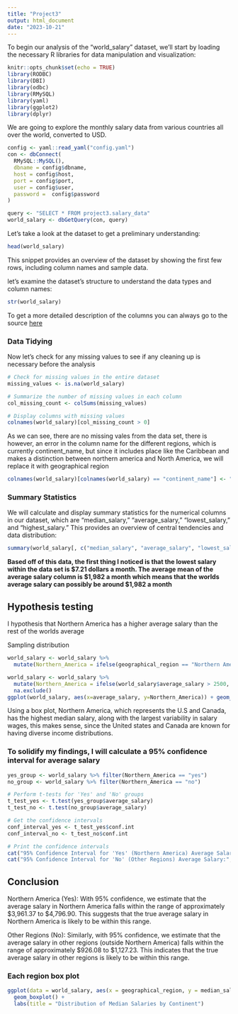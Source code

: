 ---
title: "Project3"
output: html_document
date: "2023-10-21"
---
To begin our analysis of the "world_salary" dataset, we'll start by loading the necessary R libraries for data manipulation and visualization:
```{r setup, include=TRUE}
knitr::opts_chunk$set(echo = TRUE)
library(RODBC)
library(DBI)
library(odbc)
library(RMySQL)
library(yaml)
library(ggplot2)
library(dplyr)
```
We are going to explore the monthly salary data from various countries all over the world, converted to USD. 
```{r}
config <- yaml::read_yaml("config.yaml")
con <- dbConnect(
  RMySQL::MySQL(),
  dbname = config$dbname,
  host = config$host,
  port = config$port,
  user = config$user,
  password =  config$password
)
```

```{r}
query <- "SELECT * FROM project3.salary_data"
world_salary <- dbGetQuery(con, query)
```

Let's take a look at the dataset to get a preliminary understanding:
```{r}
head(world_salary)
```
This snippet provides an overview of the dataset by showing the first few rows, including column names and sample data. 

let's examine the dataset's structure to understand the data types and column names:
```{r}
str(world_salary)
```
 
 To get a more detailed description of the columns you can always go to the source [here](https://www.kaggle.com/datasets/zedataweaver/global-salary-data)
 
### Data Tidying

Now let's check for any missing values to see if any cleaning up is necessary before the analysis
```{r}
# Check for missing values in the entire dataset
missing_values <- is.na(world_salary)

# Summarize the number of missing values in each column
col_missing_count <- colSums(missing_values)

# Display columns with missing values
colnames(world_salary)[col_missing_count > 0]
```


As we can see, there are no missing vales from the data set, there is however, an error in the column name for the different regions, which is currently continent_name, but since it includes place like the Caribbean and makes a distinction between northern america and North America, we will replace it with geographical region 
```{r}
colnames(world_salary)[colnames(world_salary) == "continent_name"] <- "geographical_region"
```


### Summary Statistics

We will calculate and display summary statistics for the numerical columns in our dataset, which are "median_salary," "average_salary," "lowest_salary," and "highest_salary." This provides an overview of central tendencies and data distribution:
```{r}
summary(world_salary[, c("median_salary", "average_salary", "lowest_salary", "highest_salary")])
```

**Based off of this data, the first thing I noticed is that the lowest salary within the data set is $7.21 dollars a month. The average mean of the average salary column is $1,982 a month which means that the worlds average salary can possibly be around $1,982 a month**


## Hypothesis testing

I hypothesis that Northern America has a higher average salary than the rest of the worlds average


Sampling distribution
```{r}
world_salary <- world_salary %>%
  mutate(Northern_America = ifelse(geographical_region == "Northern America", "Yes", "No"))
```

```{r}
world_salary <- world_salary %>% 
  mutate(Northern_America = ifelse(world_salary$average_salary > 2500, "yes", "no")) %>%
  na.exclude()
ggplot(world_salary, aes(x=average_salary, y=Northern_America)) + geom_boxplot() + theme_bw()
```
Using a box plot, Northern America, which represents the U.S and Canada, has the highest median salary, along with the largest variability in salary wages, this makes sense, since the United states and Canada are known for having diverse income distributions.

### To solidify my findings, I will calculate a 95% confidence interval for average salary 
```{r}
yes_group <- world_salary %>% filter(Northern_America == "yes")
no_group <- world_salary %>% filter(Northern_America == "no")

# Perform t-tests for 'Yes' and 'No' groups
t_test_yes <- t.test(yes_group$average_salary)
t_test_no <- t.test(no_group$average_salary)

# Get the confidence intervals
conf_interval_yes <- t_test_yes$conf.int
conf_interval_no <- t_test_no$conf.int

# Print the confidence intervals
cat("95% Confidence Interval for 'Yes' (Northern America) Average Salary:", conf_interval_yes, "\n")
cat("95% Confidence Interval for 'No' (Other Regions) Average Salary:", conf_interval_no, "\n")
```
## Conclusion
Northern America (Yes): With 95% confidence, we estimate that the average salary in Northern America falls within the range of approximately $3,961.37 to $4,796.90. This suggests that the true average salary in Northern America is likely to be within this range.

Other Regions (No): Similarly, with 95% confidence, we estimate that the average salary in other regions (outside Northern America) falls within the range of approximately $926.08 to $1,127.23. This indicates that the true average salary in other regions is likely to be within this range.

### Each region box plot
```{r}
ggplot(data = world_salary, aes(x = geographical_region, y = median_salary)) +
  geom_boxplot() +
  labs(title = "Distribution of Median Salaries by Continent")
```
